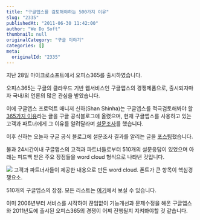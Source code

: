 ```yaml
---
title: "구글앱스를 검토해야하는 500가지 이유"
slug: "2335"
publishedAt: "2011-06-30 11:42:00"
author: "We Do Soft"
thumbnail: null
originalCategory: "구글 이야기"
categories: []
meta:
  originalId: "2335"
---
```


지난 28일 마이크로소프트에서 오피스365를 출시하였습니다.

오피스365는 구글의 클라우드 기반 웹서비스인 구글앱스의 경쟁제품으로, 출시되자마자 국내/외 언론의 많은 관심을 받았습니다.

이에 구글앱스 프로덕트 매니저 신하(Shan Shinha)는 구글앱스를 적극검토해봐야 할 [365가지 이유](http://googleenterprise.blogspot.com/2011/06/365-reasons-to-consider-google-apps.html#utm_campaign=365&utm_source=en-na-us-entblog-365reasons_06292011&utm_medium=blog)라는 글을 구글 공식블로그에 올렸으며, 현재 구글앱스를 사용하고 있는 고객과 파트너에게 그 이유를 알려달라며 [설문조사](https://docs.google.com/a/wedosoft.net/spreadsheet/viewform?authkey=COzujJAB&authkey=COzujJAB&hl=en_GB&hl=en_GB&formkey=dEJXZWRwWVUwckdJZ0s0M1o3OC1CUGc6MA&ndplr=1#gid=0)를 했습니다.

이후 신하는 오늘자 구글 공식 블로그에 설문조사 결과를 알리는 글을 [포스팅](http://googleenterprise.blogspot.com/2011/06/500-reasons-to-consider-google-apps.html)했습니다.

불과 24시간이내 구글앱스의 고객과 파트너들로부터 510개의 설문응답이 있었으며 아래는 피드백 받은 주요 장점들을 word cloud 형식으로 나타낸 것입니다.

![](http://2.bp.blogspot.com/-EZk0tjtmfqc/TgvA7rcaJKI/AAAAAAAAACs/LM4-WNo_ZIc/s640/word%2Bcloud%2B2.png)
고객과 파트너사들이 제공한 내용으로 만든 word cloud. 폰트가 큰 항목이 핵심경쟁요소.

510개의 구글앱스의 장점.
모든 리스트는 [여기](https://spreadsheets.google.com/a/wedosoft.net/spreadsheet/pub?hl=en_US&hl=en_US&key=0ApY-fwYJF2hLdEQwUDZQR3JIenRfNjA4ek5ybzUyeXc&output=html&ndplr=1#utm_campaign=365&utm_source=en-na-us-entblog-365reasons_06292011&utm_medium=blog)에서 보실 수 있습니다.

이미 2006년부터 서비스를 시작하여 끊임없이 기능개선과 문제수정을 해온 구글앱스와 2011년도에 출시된 오피스365의 경쟁이 어찌 진행될지 지켜봐야할 것 같습니다.
